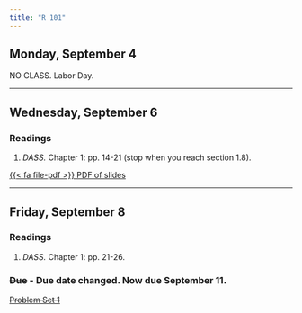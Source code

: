```yaml
---
title: "R 101"
---
```


[//]: <> (Need to write intro)

## Monday, September 4

NO CLASS. Labor Day.


---

## Wednesday, September 6

### Readings 

1. *DASS.* Chapter 1: pp. 14-21 (stop when you reach section 1.8).



[<span class="btn btn-danger">{{< fa file-pdf >}} PDF of slides </span></p>](https://agnesscott.instructure.com/files/580679/)


---


## Friday, September 8

### Readings

1. *DASS.* Chapter 1: pp. 21-26.

### <s>Due</s> - Due date changed. Now due September 11.

<s>[Problem Set 1](/assignment/pset1.qmd)</s>
 
